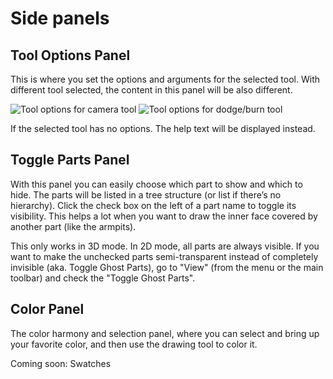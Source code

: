 # Side panels

## Tool Options Panel

This is where you set the options and arguments for the selected tool. With different tool selected, the content in this panel will be also different.

![Tool options for camera tool](camera-tool-options.png) ![Tool options for dodge/burn tool](dodge-tool-options.png)

If the selected tool has no options. The help text will be displayed instead.

## Toggle Parts Panel

With this panel you can easily choose which part to show and which to hide. The parts will be listed in a tree structure (or list if there’s no hierarchy). Click the check box on the left of a part name to toggle its visibility. This helps a lot when you want to draw the inner face covered by another part (like the armpits).

This only works in 3D mode. In 2D mode, all parts are always visible. If you want to make the unchecked parts semi-transparent instead of completely invisible (aka. Toggle Ghost Parts), go to "View" (from the menu or the main toolbar) and check the "Toggle Ghost Parts".

## Color Panel

The color harmony and selection panel, where you can select and bring up your favorite color, and then use the drawing tool to color it.

Coming soon: Swatches